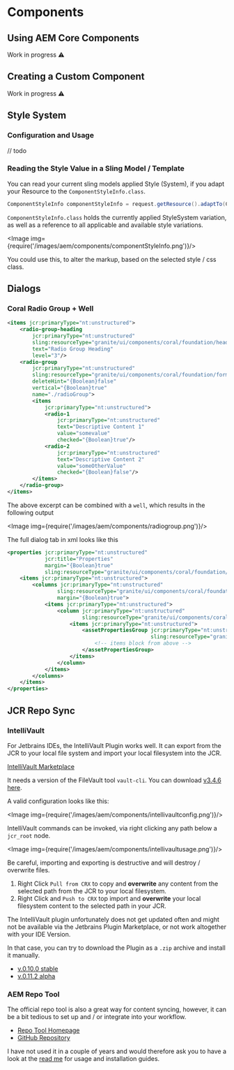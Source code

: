 
# Components

## Using AEM Core Components

<div class="alert alert--warning" role="alert">
    Work in progress ⚠️
</div>

## Creating a Custom Component

<div class="alert alert--warning" role="alert">
    Work in progress ⚠️
</div>

## Style System

### Configuration and Usage

// todo

### Reading the Style Value in a Sling Model / Template

You can read your current sling models applied Style (System), if you adapt your Resource to the `ComponentStyleInfo.class`.

```java
ComponentStyleInfo componentStyleInfo = request.getResource().adaptTo(ComponentStyleInfo.class);
```

`ComponentStyleInfo.class` holds the currently applied StyleSystem variation, as well as a reference to all applicable and available style variations.

<Image img={require('/images/aem/components/componentStyleInfo.png')}/>

You could use this, to alter the markup, based on the selected style / css class.

## Dialogs

### Coral Radio Group + Well

```xml
<items jcr:primaryType="nt:unstructured">
    <radio-group-heading
        jcr:primaryType="nt:unstructured"
        sling:resourceType="granite/ui/components/coral/foundation/heading"
        text="Radio Group Heading"
        level="3"/>
    <radio-group
        jcr:primaryType="nt:unstructured"
        sling:resourceType="granite/ui/components/coral/foundation/form/radiogroup"
        deleteHint="{Boolean}false"
        vertical="{Boolean}true"
        name="./radioGroup">
        <items
            jcr:primaryType="nt:unstructured">
            <radio-1
                jcr:primaryType="nt:unstructured"
                text="Descriptive Content 1"
                value="somevalue"
                checked="{Boolean}true"/>
            <radio-2
                jcr:primaryType="nt:unstructured"
                text="Descriptive Content 2"
                value="someOtherValue"
                checked="{Boolean}false"/>
        </items>
    </radio-group>
</items>
```

The above excerpt can be combined with a `well`, which results in the following output

<Image img={require('/images/aem/components/radiogroup.png')}/>

The full dialog tab in xml looks like this

```xml
<properties jcr:primaryType="nt:unstructured"
			jcr:title="Properties"
			margin="{Boolean}true"
			sling:resourceType="granite/ui/components/coral/foundation/container">
    <items jcr:primaryType="nt:unstructured">
    	<columns jcr:primaryType="nt:unstructured"
    		    sling:resourceType="granite/ui/components/coral/foundation/fixedcolumns"
    		    margin="{Boolean}true">
    		<items jcr:primaryType="nt:unstructured">
    			<column jcr:primaryType="nt:unstructured"
    				    sling:resourceType="granite/ui/components/coral/foundation/container">
    				<items jcr:primaryType="nt:unstructured">
    					<assetPropertiesGroup jcr:primaryType="nt:unstructured"
    										  sling:resourceType="granite/ui/components/coral/foundation/well">
                            <!-- items block from above	-->
    					</assetPropertiesGroup>
    				</items>
    			</column>
    		</items>
    	</columns>
    </items>
</properties>
```

## JCR Repo Sync

### IntelliVault

For Jetbrains IDEs, the IntelliVault Plugin works well. It can export from the JCR to your local file system and import your local filesystem into the JCR.

[IntelliVault Marketplace](https://plugins.jetbrains.com/plugin/7328-intellivault)

It needs a version of the FileVault tool `vault-cli`. You can download [v3.4.6 here](/assets/downloads/aem/vault-cli-3.4.6-bin.zip).

A valid configuration looks like this:

<Image img={require('/images/aem/components/intellivaultconfig.png')}/>

IntelliVault commands can be invoked, via right clicking any path below a `jcr_root` node.

<Image img={require('/images/aem/components/intellivaultusage.png')}/>

<div class="alert alert--warning" role="alert">
    Be careful, importing and exporting is destructive and will destroy / overwrite files.
</div>

1. Right Click `Pull from CRX` to copy and **overwrite** any content from the selected path from the JCR to your local filesystem.
2. Right Click and `Push to CRX` top import and **overwrite** your local filesystem content to the selected path in your JCR.

The IntelliVault plugin unfortunately does not get updated often and might not be available via the Jetbrains Plugin Marketplace, or not work altogether with your IDE Version.

In that case, you can try to download the Plugin as a `.zip` archive and install it manually.

- [v.0.10.0 stable](/assets/downloads/aem/IntelliVault-0.10.0.jar)
- [v.0.11.2 alpha](/assets/downloads/aem/IntelliVault-0.11.2.jar)


### AEM Repo Tool

The official repo tool is also a great way for content syncing, however, it can be a bit tedious to set up and / or integrate into your workflow.

- [Repo Tool Homepage](https://experienceleague.adobe.com/docs/experience-manager-65/developing/devtools/aem-repo-tool.html?lang=en)
- [GitHub Repository](https://github.com/Adobe-Marketing-Cloud/tools/tree/master/repo)

I have not used it in a couple of years and would therefore ask you to have a look at the [read me](https://github.com/Adobe-Marketing-Cloud/tools/tree/master/repo#table-of-contents) for usage and installation guides.
